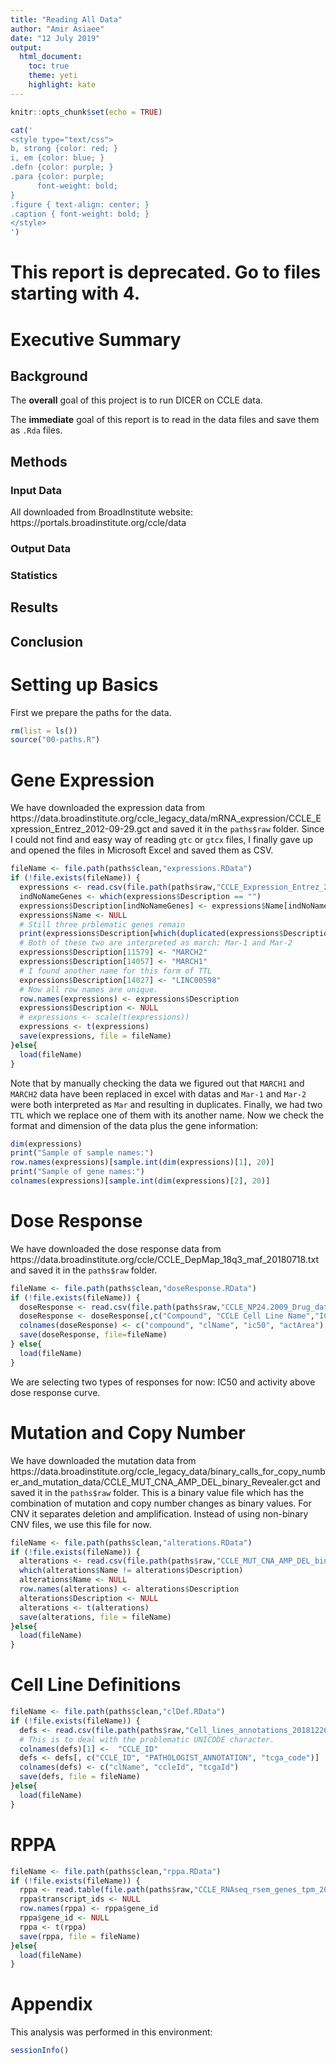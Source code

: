 ```yaml
---
title: "Reading All Data"
author: "Amir Asiaee"
date: "12 July 2019"
output:
  html_document:
    toc: true
    theme: yeti
    highlight: kate
---
```

  
```r
knitr::opts_chunk$set(echo = TRUE)
```
```r
cat('
<style type="text/css">
b, strong {color: red; }
i, em {color: blue; }
.defn {color: purple; }
.para {color: purple;
      font-weight: bold;
}
.figure { text-align: center; }
.caption { font-weight: bold; }
</style>
')
```
# This report is deprecated. Go to files starting with 4.

# Executive Summary
## Background
The **overall** goal of this project is to run DICER on CCLE data. 

The **immediate** goal of this report is to read in the data files and save them as `.Rda` files. 

## Methods

### Input Data
All downloaded from BroadInstitute website: https://portals.broadinstitute.org/ccle/data

### Output Data 


### Statistics

## Results

## Conclusion


# Setting up Basics

First we prepare the paths for the data. 
```r
rm(list = ls())
source("00-paths.R")
```

# Gene Expression 

We have downloaded the expression data from https://data.broadinstitute.org/ccle_legacy_data/mRNA_expression/CCLE_Expression_Entrez_2012-09-29.gct and saved it in the `paths$raw` folder. Since I could not find and easy way of reading `gtc` or `gtcx` files, I finally gave up and opened the files in Microsoft Excel and saved them as CSV. 
```r
fileName <- file.path(paths$clean,"expressions.RData")
if (!file.exists(fileName)) {
  expressions <- read.csv(file.path(paths$raw,"CCLE_Expression_Entrez_2012-09-29.csv"), skip = 2, header = T,  check.names =  FALSE, stringsAsFactors = F)
  indNoNameGenes <- which(expressions$Description == "")
  expressions$Description[indNoNameGenes] <- expressions$Name[indNoNameGenes] #These are 87 genes without name, so we set their name <- their id
  expressions$Name <- NULL
  # Still three prblematic genes remain
  print(expressions$Description[which(duplicated(expressions$Description))])
  # Both of these two are interpreted as march: Mar-1 and Mar-2
  expressions$Description[11579] <- "MARCH2"
  expressions$Description[14057] <- "MARCH1"
  # I found another name for this form of TTL
  expressions$Description[14027] <- "LINC00598"
  # Now all row names are unique.
  row.names(expressions) <- expressions$Description
  expressions$Description <- NULL
  # expressions <- scale(t(expressions))
  expressions <- t(expressions)
  save(expressions, file = fileName)
}else{
  load(fileName)
}
```
Note that by manually checking the data we figured out that `MARCH1` and `MARCH2` data have been replaced in excel with datas and `Mar-1` and `Mar-2` were both interpreted as `Mar` and resulting in duplicates. Finally, we had two `TTL` which we replace one of them with its another name. Now we check the format and dimension of the data plus the gene information: 
```r
dim(expressions)
print("Sample of sample names:")
row.names(expressions)[sample.int(dim(expressions)[1], 20)]
print("Sample of gene names:")
colnames(expressions)[sample.int(dim(expressions)[2], 20)]
```

# Dose Response 
We have downloaded the dose response data from https://data.broadinstitute.org/ccle/CCLE_DepMap_18q3_maf_20180718.txt and saved it in the `paths$raw` folder. 
```r
fileName <- file.path(paths$clean,"doseResponse.RData")
if (!file.exists(fileName)) {
  doseResponse <- read.csv(file.path(paths$raw,"CCLE_NP24.2009_Drug_data_2015.02.24.csv", sep=""), check.names =  FALSE, header = T, stringsAsFactors = F)
  doseResponse <- doseResponse[,c("Compound", "CCLE Cell Line Name","IC50 (uM)", "ActArea")]
  colnames(doseResponse) <- c("compound", "clName", "ic50", "actArea")
  save(doseResponse, file=fileName)
} else{
  load(fileName)
}
```
We are selecting two types of responses for now: IC50 and activity above dose response curve. 

# Mutation and Copy Number
We have downloaded the mutation data from https://data.broadinstitute.org/ccle_legacy_data/binary_calls_for_copy_number_and_mutation_data/CCLE_MUT_CNA_AMP_DEL_binary_Revealer.gct and saved it in the `paths$raw` folder. This is a binary value file which has the combination of mutation and copy number changes as binary values. For CNV it separates deletion and amplification. Instead of using non-binary CNV files, we use this file for now.
```r
fileName <- file.path(paths$clean,"alterations.RData")
if (!file.exists(fileName)) {
  alterations <- read.csv(file.path(paths$raw,"CCLE_MUT_CNA_AMP_DEL_binary_Revealer.csv", sep=""), skip = 2, header = T,  check.names =  FALSE, stringsAsFactors = F)
  which(alterations$Name != alterations$Description)
  alterations$Name <- NULL
  row.names(alterations) <- alterations$Description
  alterations$Description <- NULL
  alterations <- t(alterations)
  save(alterations, file = fileName)
}else{
  load(fileName)
}

```

# Cell Line Definitions
```r
fileName <- file.path(paths$clean,"clDef.RData")
if (!file.exists(fileName)) {
  defs <- read.csv(file.path(paths$raw,"Cell_lines_annotations_20181226.csv", sep=""),  check.names =  FALSE, stringsAsFactors = F)
  # This is to deal with the problematic UNICODE character.
  colnames(defs)[1] <-  "CCLE_ID"
  defs <- defs[, c("CCLE_ID", "PATHOLOGIST_ANNOTATION", "tcga_code")]
  colnames(defs) <- c("clName", "ccleId", "tcgaId")
  save(defs, file = fileName) 
}else{
  load(fileName)
}
```

# RPPA
```r
fileName <- file.path(paths$clean,"rppa.RData")
if (!file.exists(fileName)) {
  rppa <- read.table(file.path(paths$raw,"CCLE_RNAseq_rsem_genes_tpm_20180929.txt", sep=""), header = T,  check.names =  FALSE, stringsAsFactors = F)
  rppa$transcript_ids <- NULL
  row.names(rppa) <- rppa$gene_id
  rppa$gene_id <- NULL
  rppa <- t(rppa)
  save(rppa, file = fileName) 
}else{
  load(fileName)
}
```

# Appendix
This analysis was performed in this environment:
```r
sessionInfo()
```
